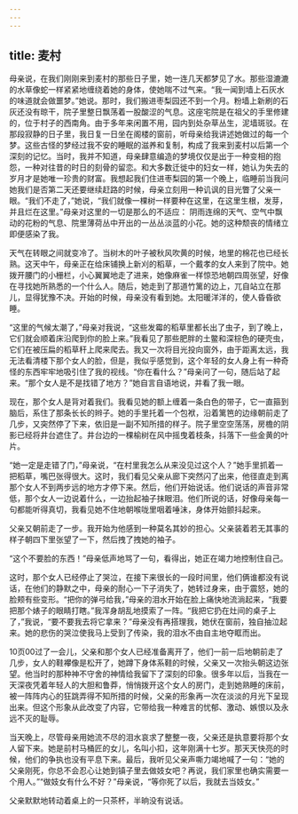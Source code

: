 ```yaml
---
---
---
```

title: 麦村
---




母亲说，在我们刚刚来到麦村的那些日子里，她一连几天都梦见了水。那些湿漉漉的水草像蛇一样紧紧地缠绕着她的身体，使她喘不过气来。“我一闻到墙上石灰水的味道就会做噩梦。”她说。那时，我们搬进枣梨园还不到一个月。粉墙上新刷的石灰还没有晾干，院子里整日飘荡着一股酸涩的气息。这座宅院是在祖父的手里修建的，位于村子的西南角。由于多年来闲置不用，园内到处杂草丛生，泥墙斑驳。在那段寂静的日子里，我日复一日坐在阁楼的窗前，听母亲给我讲述她做过的每一个梦。这些古怪的梦经过我不安的睡眠的滋养和复制，构成了我来到麦村以后第一个深刻的记忆。当时，我并不知道，母亲肆意编造的梦境仅仅是出于一种变相的抱怨，一种对往昔的时日的刻骨的留恋。和大多数迁徙中的妇女一样，她认为失去的岁月才是她唯一珍贵的财富。我想起我们住进枣梨园的第一个晚上，临睡前当我问她我们是否第二天还要继续赶路的时候，母亲立刻用一种讥讽的目光瞥了父亲一眼。“我们不走了，”她说，“我们就像一棵树一样要种在这里，在这里生根，发芽，并且烂在这里。”母亲对这里的一切是那么的不适应： 阴雨连绵的天气、空气中飘动的花粉的气息、院里薄荷丛中开出的一丛丛淡蓝的小花。她的这种颓丧的情绪立即便感染了我。

天气在转眼之间就变冷了。当树木的叶子被秋风吹黄的时候，地里的棉花也已经长熟。这天中午，母亲正在给床铺换上新刈的稻草，一个戴孝的女人来到了院中。她拨开腰门的小栅栏，小心翼翼地走了进来，她像麻雀一样惊恐地朝四周张望，好像在寻找她所熟悉的一个什么人。随后，她走到了那道竹篱的边上，兀自站立在那儿，显得犹豫不决。开始的时候，母亲没有看到她。太阳暖洋洋的，使人昏昏欲睡。

“这里的气候太潮了，”母亲对我说，“这些发霉的稻草里都长出了虫子，到了晚上，它们就会顺着床沿爬到你的脸上来。”我看见了那些肥胖的土鳖和深棕色的硬壳虫，它们在被压扁的稻草秆上爬来爬去。我又一次将目光投向窗外，由于距离太远，我无法看清楼下那个女人的脸，但是，我似乎感觉到，这个年轻的女人身上有一种奇怪的东西牢牢地吸引住了我的视线。“你在看什么？”母亲问了一句，随后站了起来。“那个女人是不是找错了地方？”她自言自语地说，并看了我一眼。

现在，那个女人是背对着我们。我看见她的额上缠着一条白色的带子，它一直箍到脑后，系住了那条长长的辫子。她的手里托着一个包袱，沿着篱笆的边缘朝前走了几步，又突然停了下来，依旧是一副不知所措的样子。院子里空空荡荡，房檐的阴影已经将井台遮住了。井台边的一棵榆树在风中摇曳着枝条，抖落下一些金黄的叶片。

“她一定是走错了门，”母亲说，“在村里我怎么从来没见过这个人？”她手里抓着一把稻草，嘴巴张得很大。这时，我们看见父亲从廊下突然闪了出来，他径直走到离那个女人不到两步远的地方才停下来。然后，他们开始说话。他们说话的声音非常低，那个女人一边说着什么，一边抬起袖子抹眼泪。他们所说的话，好像母亲每一句都能听得真切，我看见她不住地朝喉咙里咽着唾沫，身体开始颤抖起来。

父亲又朝前走了一步。我开始为他感到一种莫名其妙的担心。父亲装着若无其事的样子朝四下里张望了一下，然后拽了拽她的袖子。

“这个不要脸的东西！”母亲低声地骂了一句，看得出，她正在竭力地控制住自己。

这时，那个女人已经停止了哭泣，在接下来很长的一段时间里，他们俩谁都没有说话，在他们的静默之中，母亲的耐心一下子消失了，她转过身来，由于震怒，她的脸颊有些变形。“把你的弹弓给我，”母亲的泪水开始在脸上痛快地流淌起来，“我要把那个婊子的眼睛打瞎。”我浑身胡乱地摸索了一阵。“我把它扔在灶间的桌子上了，”我说，“要不要我去将它拿来？”母亲没有再搭理我，她伏在窗前，独自抽泣起来。她的悲伤的哭泣使我马上受到了传染，我的泪水不由自主地夺眶而出。

10页00过了一会儿，父亲和那个女人已经准备离开了，他们一前一后地朝前走了几步，女人的鞋襻像是松开了，她蹲下身体系鞋的时候，父亲又一次抬头朝这边张望。他当时的那种神不守舍的神情给我留下了深刻的印象。很多年以后，当我在一天深夜凭着年轻人的大胆和鲁莽，悄悄拨开这个女人的房门，走到她熟睡的床前，被一阵阵内心的狂跳弄得不知所措的时候，父亲的形象再一次在淡淡的月光下呈现出来。但这个形象从此改变了内容，它带给我一种难言的忧郁、激动、嫉恨以及永远不灭的耻辱。

当天晚上，尽管母亲用她流不尽的泪水哀求了整整一夜，父亲还是执意要将那个女人留下来。她是前村马桶匠的女儿，名叫小扣，这年刚满十七岁。那天天快亮的时候，他们的争执也没有平息下来。最后，我听见父亲声嘶力竭地喊了一句：“她的父亲刚死，你总不会忍心让她到镇子里去做妓女吧？再说，我们家里也确实需要一个用人。”“做妓女有什么不好？”母亲说，“等你死了以后，我就去当妓女。”

父亲默默地转动着桌上的一只茶杯，半晌没有说话。